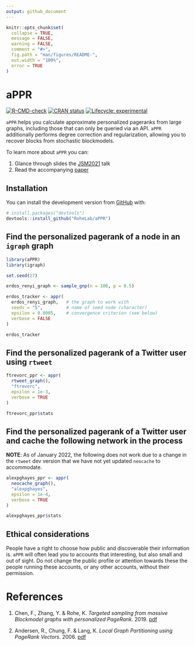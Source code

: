 ```yaml
---
output: github_document
---
```


<!-- README.md is generated from README.Rmd. Please edit that file -->

```r
knitr::opts_chunk$set(
  collapse = TRUE,
  message = FALSE,
  warning = FALSE,
  comment = "#>",
  fig.path = "man/figures/README-",
  out.width = "100%",
  error = TRUE
)
```

# aPPR

<!-- badges: start -->
[![R-CMD-check](https://github.com/RoheLab/aPPR/workflows/R-CMD-check/badge.svg)](https://github.com/RoheLab/aPPR/actions)
[![CRAN status](https://www.r-pkg.org/badges/version/aPPR)](https://CRAN.R-project.org/package=aPPR)
[![Lifecycle: experimental](https://img.shields.io/badge/lifecycle-experimental-orange.svg)](https://lifecycle.r-lib.org/articles/stages.html#experimental)
<!-- badges: end -->

`aPPR` helps you calculate approximate personalized pageranks from large graphs, including those that can only be queried via an API. `aPPR` additionally performs degree correction and regularization, allowing you to recover blocks from stochastic blockmodels.

To learn more about `aPPR` you can:

1. Glance through slides the [JSM2021](https://github.com/alexpghayes/JSM2021) talk
2. Read the accompanying [paper][chen]

## Installation

You can install the development version from [GitHub](https://github.com/) with:

``` r
# install.packages("devtools")
devtools::install_github("RoheLab/aPPR")
```

## Find the personalized pagerank of a node in an `igraph` graph

```r
library(aPPR)
library(igraph)

set.seed(27)

erdos_renyi_graph <- sample_gnp(n = 100, p = 0.5)

erdos_tracker <- appr(
  erdos_renyi_graph,   # the graph to work with
  seeds = "5",         # name of seed node (character)
  epsilon = 0.0005,    # convergence criterion (see below)
  verbose = FALSE
)

erdos_tracker
```

## Find the personalized pagerank of a Twitter user using `rtweet`

```r
ftrevorc_ppr <- appr(
  rtweet_graph(),
  "ftrevorc",
  epsilon = 1e-3,
  verbose = TRUE
)

ftrevorc_ppr$stats
```

## Find the personalized pagerank of a Twitter user and cache the following network in the process

**NOTE**: As of January 2022, the following does not work due to a change in the `rtweet` dev version that we have not yet updated `neocache` to accommodate.

```r
alexpghayes_ppr <- appr(
  neocache_graph(),
  "alexpghayes",
  epsilon = 1e-4,
  verbose = TRUE
)

alexpghayes_ppr$stats
```

## Ethical considerations

People have a right to choose how public and discoverable their information is. `aPPR` will often lead you to accounts that interesting, but also small and out of sight. Do not change the public profile or attention towards these the people running these accounts, or any other accounts, without their permission.

# References

1. Chen, F., Zhang, Y. & Rohe, K. *Targeted sampling from massive Blockmodel graphs with personalized PageRank*. 2019. [pdf][chen]

2. Andersen, R., Chung, F. & Lang, K. *Local Graph Partitioning using PageRank Vectors*. 2006. [pdf][andersen]

[chen]: https://arxiv.org/abs/1910.12937
[andersen]: http://www.leonidzhukov.net/hse/2015/networks/papers/andersen06localgraph.pdf

